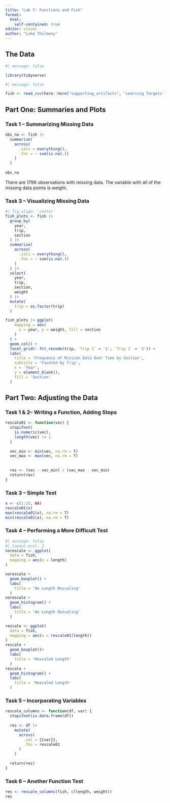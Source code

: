 ```yaml
---
title: "Lab 7: Functions and Fish"
format:
  html:
    self-contained: true
editor: visual
author: "Luke Thilmony"
---
```


## The Data

```r
#| message: false

library(tidyverse)
```

```r
#| message: false

fish <- read_csv(here::here("supporting_artifacts", 'Learning Targets', "BlackfootFish.csv"))
```

## Part One: Summaries and Plots

### Task 1 -- Summarizing Missing Data

```r
obs_na <- fish |> 
  summarize(
    across(
      .cols = everything(),
      .fns = ~ sum(is.na(.))
    )
  )
  
obs_na
```

There are 1796 observations with missing data. The variable with all of the missing data points is weight.

### Task 3 -- Visualizing Missing Data

```r
#| fig-align: 'center'
fish_plots <- fish |> 
  group_by(
    year, 
    trip, 
    section
  ) |> 
  summarize(
    across(
      .cols = everything(),
      .fns = ~ sum(is.na(.))
    )
  ) |> 
  select(
    year,
    trip,
    section,
    weight
  ) |> 
  mutate(
    trip = as.factor(trip)
  )

fish_plots |> ggplot(
    mapping = aes(
      x = year, y = weight, fill = section
    )
  ) + 
  geom_col() +
  facet_grid(~ fct_recode(trip, `Trip 1` = '1', `Trip 2` = '2')) +
  labs(
    title = 'Frequency of Mission Data Over Time by Section',
    subtitle = 'Faceted by Trip',
    x = 'Year',
    y = element_blank(),
    fill = 'Section'
  )
```

## Part Two: Adjusting the Data

### Task 1 & 2-- Writing a Function, Adding Stops

```r
rescale01 <- function(vec) {
  stopifnot(
    is.numeric(vec),
    length(vec) != 1
  )
  
  vec_min <- min(vec, na.rm = T)
  vec_max <- max(vec, na.rm = T)
  
  
  res <- (vec - vec_min) / (vec_max - vec_min)
  return(res)
}
```

### Task 3 -- Simple Test

```r
x <- c(1:25, NA)
rescale01(x)
max(rescale01(x), na.rm = T)
min(rescale01(x), na.rm = T)
```

### Task 4 -- Performing a More Difficult Test

```r
#| message: false
#| layout-ncol: 2
norescale <- ggplot(
  data = fish,
  mapping = aes(x = length)
)

norescale +
  geom_boxplot() +
  labs(
    title = 'No Length Rescaling'
  )
norescale +
  geom_histogram() +
  labs(
    title = 'No Length Rescaling'
  )

rescale <- ggplot(
  data = fish,
  mapping = aes(x = rescale01(length))
) 
rescale +
  geom_boxplot()+
  labs(
    title = 'Rescaled Length'
  )
rescale +
  geom_histogram() +
  labs(
    title = 'Rescaled Length'
  )

```

### Task 5 -- Incorporating Variables

```r
rescale_columns <- function(df, var) {
  stopifnot(is.data.frame(df))
  
  res <- df |> 
    mutate(
      across(
        .col = {{var}},
        .fns = rescale01
      )
    )
  
  return(res)
}
```

### Task 6 -- Another Function Test

```r
res <- rescale_columns(fish, c(length, weight))
res
```

